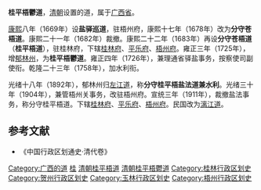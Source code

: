 '''桂平梧鬱道'''，[[清朝|清朝]]设置的道，属于[[广西省_(清)|广西省]]。

[[康熙|康熙]]八年（1669年）设'''盐驿巡道'''，驻梧州府，康熙十七年（1678年）改为'''分守苍梧道'''。康熙二十一年（1682年）裁撤。康熙二十二年（1683年）再设'''分守苍梧道'''（'''桂平梧道'''），驻桂林府，下辖[[桂林府|桂林府]]、[[平乐府|平乐府]]、[[梧州府|梧州府]]。雍正三年（1725年），增[[郁林州|郁林州]]，为'''桂平梧鬱道'''。雍正四年（1726年），兼理通省驿盐事务，按察使司副使衔。乾隆二十三年（1758年），加水利衔。

光绪十八年（1892年），郁林州归[[左江道|左江道]]，称'''分守桂平梧盐法道兼水利'''。光绪三十年（1904年），兼管梧州关事务，改驻梧州府。宣统三年（1911年），裁撤盐法事务，称分守桂平梧道。下辖[[桂林府|桂林府]]、[[平乐府|平乐府]]、[[梧州府|梧州府]]。民国改为[[漓江道|漓江道]]。
==参考文献==
*《中国行政区划通史·清代卷》

{{广西历史二级政区|nocat}}
{{清朝巡守道|nocat}}
{{清朝广西省行政區劃|nocat}}
[[Category:广西的道|Category:广西的道]]
[[Category:清朝的道|桂]]
[[Category:清朝桂平梧道|]]
[[Category:清朝桂平梧鬱道|]]
[[Category:桂林行政区划史|Category:桂林行政区划史]]
[[Category:贺州行政区划史|Category:贺州行政区划史]]
[[Category:玉林行政区划史|Category:玉林行政区划史]]
[[Category:梧州行政区划史|Category:梧州行政区划史]]